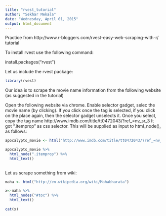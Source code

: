 ```yaml
---
title: "rvest_tutorial"
author: "Sekhar Mekala"
date: "Wednesday, April 01, 2015"
output: html_document
---
```


Practice from http://www.r-bloggers.com/rvest-easy-web-scraping-with-r/ tutorial

To install rvest use the following command:

install.packages("rvest")

Let us include the rvest package:

```r
library(rvest)
```

Our idea is to scrape the movie name information from the following website (as suggested in the tutorial)


Open the following website via chrome. Enable selector gadget, selec the movie name (by clicking). If you click once the tag is selected, if you click on the place again, then the selector gadget unselects it. Once you select, copy the tag name
http://www.imdb.com/title/tt0472043/?ref_=nv_sr_3
It got ".itemprop" as css selector. This will be supplied as input to html_node(), as follows:

```r

apocalypto_movie <- html("http://www.imdb.com/title/tt0472043/?ref_=nv_sr_3")

apocalypto_movie %>% 
  html_node(".itemprop") %>%
  html_text() 
  
```

Let us scrape something from wiki:

```r
maha <- html("http://en.wikipedia.org/wiki/Mahabharata")

x<-maha %>% 
  html_nodes("#toc") %>%
  html_text() 
  
cat(x)


```